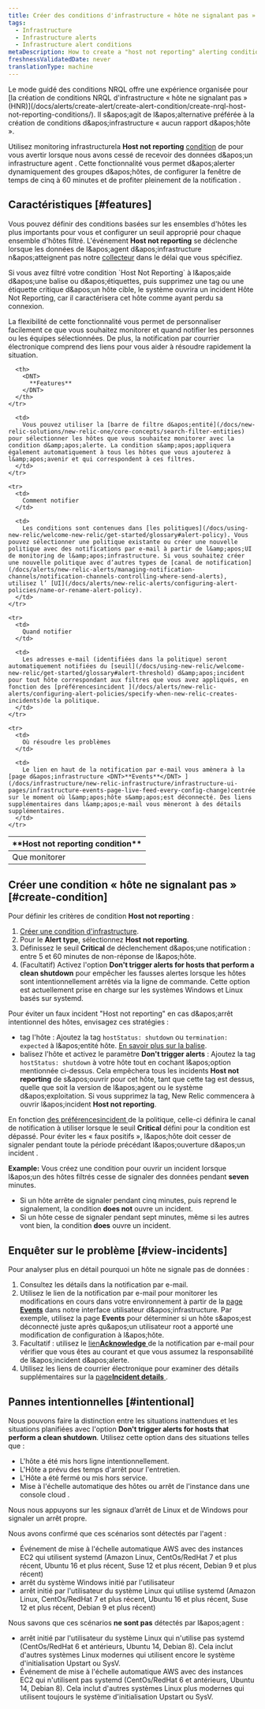 ```yaml
---
title: Créer des conditions d'infrastructure « hôte ne signalant pas »
tags:
  - Infrastructure
  - Infrastructure alerts
  - Infrastructure alert conditions
metaDescription: How to create a "host not reporting" alerting condition for infrastructure monitoring.
freshnessValidatedDate: never
translationType: machine
---
```


<Callout variant="tip">
  Le mode guidé des conditions NRQL offre une expérience organisée pour [la création de conditions NRQL d&apos;infrastructure « hôte ne signalant pas » (HNR)](/docs/alerts/create-alert/create-alert-condition/create-nrql-host-not-reporting-conditions/). Il s&amp;apos;agit de l&amp;apos;alternative préférée à la création de conditions d&amp;apos;infrastructure « aucun rapport d&amp;apos;hôte ».
</Callout>

Utilisez monitoring infrastructurela <DNT>**Host not reporting**</DNT> [condition](/docs/infrastructure/new-relic-infrastructure/configuration/infrastructure-alerts-add-edit-or-view-host-alert-information) de pour vous avertir lorsque nous avons cessé de recevoir des données d&amp;apos;un infrastructure agent . Cette fonctionnalité vous permet d&amp;apos;alerter dynamiquement des groupes d&amp;apos;hôtes, de configurer la fenêtre de temps de cinq à 60 minutes et de profiter pleinement de la notification <InlinePopover type="alerts" />.

## Caractéristiques [#features]

Vous pouvez définir des conditions basées sur les ensembles d&apos;hôtes les plus importants pour vous et configurer un seuil approprié pour chaque ensemble d&apos;hôtes filtré. L&apos;événement <DNT>**Host not reporting**</DNT> se déclenche lorsque les données de l&amp;apos;agent d&amp;apos;infrastructure n&amp;apos;atteignent pas notre [collecteur](/docs/accounts-partnerships/education/getting-started-new-relic/glossary#collector) dans le délai que vous spécifiez.

<Callout variant="caution">
  Si vous avez filtré votre condition `Host Not Reporting` à l&amp;apos;aide d&amp;apos;une balise ou d&amp;apos;étiquettes, puis supprimez une tag ou une étiquette critique d&amp;apos;un hôte cible, le système ouvrira un incident Hôte Not Reporting, car il caractérisera cet hôte comme ayant perdu sa connexion.
</Callout>

La flexibilité de cette fonctionnalité vous permet de personnaliser facilement ce que vous souhaitez monitorer et quand notifier les personnes ou les équipes sélectionnées. De plus, la notification par courrier électronique comprend des liens pour vous aider à résoudre rapidement la situation.

<table>
  <thead>
    <tr>
      <th style={{ width: "200px" }}>
        <DNT>
          **Host not reporting condition**
        </DNT>
      </th>

      <th>
        <DNT>
          **Features**
        </DNT>
      </th>
    </tr>
  </thead>

  <tbody>
    <tr>
      <td>
        Que monitorer
      </td>

      <td>
        Vous pouvez utiliser la [barre de filtre d&apos;entité](/docs/new-relic-solutions/new-relic-one/core-concepts/search-filter-entities) pour sélectionner les hôtes que vous souhaitez monitorer avec la condition d&amp;apos;alerte. La condition s&amp;apos;appliquera également automatiquement à tous les hôtes que vous ajouterez à l&amp;apos;avenir et qui correspondent à ces filtres.
      </td>
    </tr>

    <tr>
      <td>
        Comment notifier
      </td>

      <td>
        Les conditions sont contenues dans [les politiques](/docs/using-new-relic/welcome-new-relic/get-started/glossary#alert-policy). Vous pouvez sélectionner une politique existante ou créer une nouvelle politique avec des notifications par e-mail à partir de l&amp;apos;UI de monitoring de l&amp;apos;infrastructure. Si vous souhaitez créer une nouvelle politique avec d’autres types de [canal de notification](/docs/alerts/new-relic-alerts/managing-notification-channels/notification-channels-controlling-where-send-alerts), utilisez l’ [UI](/docs/alerts/new-relic-alerts/configuring-alert-policies/name-or-rename-alert-policy).
      </td>
    </tr>

    <tr>
      <td>
        Quand notifier
      </td>

      <td>
        Les adresses e-mail (identifiées dans la politique) seront automatiquement notifiées du [seuil](/docs/using-new-relic/welcome-new-relic/get-started/glossary#alert-threshold) d&amp;apos;incident pour tout hôte correspondant aux filtres que vous avez appliqués, en fonction des [préférencesincident ](/docs/alerts/new-relic-alerts/configuring-alert-policies/specify-when-new-relic-creates-incidents)de la politique.
      </td>
    </tr>

    <tr>
      <td>
        Où résoudre les problèmes
      </td>

      <td>
        Le lien en haut de la notification par e-mail vous amènera à la [page d&apos;infrastructure <DNT>**Events**</DNT> ](/docs/infrastructure/new-relic-infrastructure/infrastructure-ui-pages/infrastructure-events-page-live-feed-every-config-change)centrée sur le moment où l&amp;apos;hôte s&amp;apos;est déconnecté. Des liens supplémentaires dans l&amp;apos;e-mail vous mèneront à des détails supplémentaires.
      </td>
    </tr>
  </tbody>
</table>

## Créer une condition « hôte ne signalant pas » [#create-condition]

Pour définir les critères de condition <DNT>**Host not reporting**</DNT> :

1. [Créer une condition d&apos;infrastructure](/docs/infrastructure/new-relic-infrastructure/configuration/infrastructure-alerts-add-edit-or-view-host-alert-information).
2. Pour le <DNT>**Alert type**</DNT>, sélectionnez <DNT>**Host not reporting**</DNT>.
3. Définissez le seuil <DNT>**Critical**</DNT> de déclenchement d&amp;apos;une notification : entre 5 et 60 minutes de non-réponse de l&amp;apos;hôte.
4. (Facultatif) Activez l&apos;option <DNT>**Don&apos;t trigger alerts for hosts that perform a clean shutdown**</DNT> pour empêcher les fausses alertes lorsque les hôtes sont intentionnellement arrêtés via la ligne de commande. Cette option est actuellement prise en charge sur les systèmes Windows et Linux basés sur systemd.

<Callout variant="tip">
  Pour éviter un faux incident <DNT>&quot;Host not reporting&quot;</DNT> en cas d&amp;apos;arrêt intentionnel des hôtes, envisagez ces stratégies :

  * tag l&apos;hôte : Ajoutez la tag `hostStatus: shutdown` ou `termination: expected` à l&amp;apos;entité hôte. [En savoir plus sur la balise](/docs/new-relic-one/use-new-relic-one/core-concepts/use-tags-help-organize-find-your-data/).
  * balisez l&apos;hôte et activez le paramètre <DNT>**Don&apos;t trigger alerts**</DNT> : Ajoutez la tag `hostStatus: shutdown` à votre hôte tout en cochant l&amp;apos;option mentionnée ci-dessus. Cela empêchera tous les incidents <DNT>**Host not reporting**</DNT> de s&amp;apos;ouvrir pour cet hôte, tant que cette tag est dessus, quelle que soit la version de l&amp;apos;agent ou le système d&amp;apos;exploitation. Si vous supprimez la tag, New Relic commencera à ouvrir l&amp;apos;incident <DNT>**Host not reporting**</DNT>.
</Callout>

En fonction [des préférencesincident ](/docs/alerts/new-relic-alerts/configuring-alert-policies/specify-when-new-relic-creates-incidents)de la politique, celle-ci définira le canal de notification à utiliser lorsque le seuil <DNT>**Critical**</DNT> défini pour la condition est dépassé. Pour éviter les « faux positifs », l&amp;apos;hôte doit cesser de signaler pendant toute la période précédant l&amp;apos;ouverture d&amp;apos;un incident .

<DNT>**Example:**</DNT> Vous créez une condition pour ouvrir un incident lorsque l&amp;apos;un des hôtes filtrés cesse de signaler des données pendant <DNT>**seven**</DNT> minutes.

* Si un hôte arrête de signaler pendant cinq minutes, puis reprend le signalement, la condition <DNT>**does not**</DNT> ouvre un incident.
* Si un hôte cesse de signaler pendant sept minutes, même si les autres vont bien, la condition <DNT>**does**</DNT> ouvre un incident.

## Enquêter sur le problème [#view-incidents]

Pour analyser plus en détail pourquoi un hôte ne signale pas de données :

1. Consultez les détails dans la notification par e-mail.
2. Utilisez le lien de la notification par e-mail pour monitorer les modifications en cours dans votre environnement à partir de la [page <DNT>**Events**</DNT>](/docs/infrastructure/new-relic-infrastructure/infrastructure-ui-pages/infrastructure-events-page-live-feed-every-config-change) dans notre interface utilisateur d&amp;apos;infrastructure. Par exemple, utilisez la page <DNT>**Events**</DNT> pour déterminer si un hôte s&amp;apos;est déconnecté juste après qu&amp;apos;un utilisateur root a apporté une modification de configuration à l&amp;apos;hôte.
3. Facultatif : utilisez le [lien<DNT>**Acknowledge**</DNT> ](/docs/alerts/new-relic-alerts/reviewing-alert-incidents/acknowledge-alert-incidents)de la notification par e-mail pour vérifier que vous êtes au courant et que vous assumez la responsabilité de l&amp;apos;incident d&amp;apos;alerte.
4. Utilisez les liens de courrier électronique pour examiner des détails supplémentaires sur la [page<DNT>**Incident details**</DNT> ](/docs/alerts-applied-intelligence/new-relic-alerts/alert-incidents/view-event-details-incidents).

## Pannes intentionnelles [#intentional]

Nous pouvons faire la distinction entre les situations inattendues et les situations planifiées avec l&apos;option <DNT>**Don&apos;t trigger alerts for hosts that perform a clean shutdown**</DNT>. Utilisez cette option dans des situations telles que :

* L&apos;hôte a été mis hors ligne intentionnellement.
* L&apos;Hôte a prévu des temps d&apos;arrêt pour l&apos;entretien.
* L&apos;Hôte a été fermé ou mis hors service.
* Mise à l&apos;échelle automatique des hôtes ou arrêt de l&apos;instance dans une console cloud .

Nous nous appuyons sur les signaux d’arrêt de Linux et de Windows pour signaler un arrêt propre.

Nous avons confirmé que ces scénarios sont détectés par l&apos;agent :

* Événement de mise à l&apos;échelle automatique AWS avec des instances EC2 qui utilisent systemd (Amazon Linux, CentOs/RedHat 7 et plus récent, Ubuntu 16 et plus récent, Suse 12 et plus récent, Debian 9 et plus récent)
* arrêt du système Windows initié par l&apos;utilisateur
* arrêt initié par l&apos;utilisateur du système Linux qui utilise systemd (Amazon Linux, CentOs/RedHat 7 et plus récent, Ubuntu 16 et plus récent, Suse 12 et plus récent, Debian 9 et plus récent)

Nous savons que ces scénarios **ne sont pas** détectés par l&amp;apos;agent :

* arrêt initié par l&apos;utilisateur du système Linux qui n&apos;utilise pas systemd (CentOs/RedHat 6 et antérieurs, Ubuntu 14, Debian 8). Cela inclut d&apos;autres systèmes Linux modernes qui utilisent encore le système d&apos;initialisation Upstart ou SysV.
* Événement de mise à l&apos;échelle automatique AWS avec des instances EC2 qui n&apos;utilisent pas systemd (CentOs/RedHat 6 et antérieurs, Ubuntu 14, Debian 8). Cela inclut d&apos;autres systèmes Linux plus modernes qui utilisent toujours le système d&apos;initialisation Upstart ou SysV.